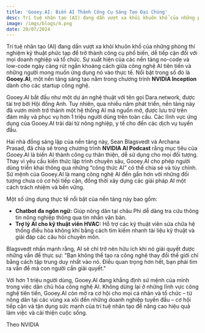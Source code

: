 ```yaml
---
title: 'Gooey.AI: Biến AI Thành Công Cụ Sáng Tạo Đại Chúng'
desc: Trí tuệ nhân tạo (AI) đang dần vượt xa khỏi khuôn khổ của những phòng thí nghiệm kỹ thuật phức tạp để trở thành công cụ phổ biến, dễ tiếp cận đối với mọi doanh nghiệp và tổ chức.
image: /imgs/blogs/4.png
date: 20/07/2024
---
```

Trí tuệ nhân tạo (AI) đang dần vượt xa khỏi khuôn khổ của những phòng thí nghiệm kỹ thuật phức tạp để trở thành công cụ phổ biến, dễ tiếp cận đối với mọi doanh nghiệp và tổ chức. Sự xuất hiện của các nền tảng no-code và low-code ngày càng rút ngắn khoảng cách giữa công nghệ AI tiên tiến và những người mong muốn ứng dụng nó vào thực tế. Nổi bật trong số đó là **Gooey.AI**, một nền tảng sáng tạo nằm trong chương trình **NVIDIA Inception** dành cho các startup công nghệ.

Gooey.AI bắt đầu như một dự án nghệ thuật với tên gọi Dara.network, được tài trợ bởi Hội đồng Anh. Tuy nhiên, qua nhiều năm phát triển, nền tảng này đã vươn mình trở thành một hệ thống AI mã nguồn mở, được lưu trữ trên đám mây và phục vụ hơn 1 triệu người dùng trên toàn cầu. Các lĩnh vực ứng dụng của Gooey.AI trải dài từ nông nghiệp, y tế cho đến các dịch vụ tuyến đầu.

Hai nhà đồng sáng lập của nền tảng này, Sean Blagsvedt và Archana Prasad, đã chia sẻ trong chương trình **NVIDIA AI Podcast** rằng mục tiêu của Gooey.AI là biến AI thành công cụ thân thiện, dễ sử dụng cho mọi đối tượng. Thay vì yêu cầu kiến thức lập trình chuyên sâu, Gooey.AI cho phép người dùng triển khai thông qua những “công thức AI” có thể chia sẻ và tùy chỉnh.
Sứ mệnh của Gooey.AI là mang công nghệ AI đến gần hơn với những đối tượng chưa có cơ hội tiếp cận, đồng thời xây dựng các giải pháp AI một cách trách nhiệm và bền vững.

Một số ứng dụng thực tế nổi bật của nền tảng này bao gồm:
- **Chatbot đa ngôn ngữ:** Giúp nông dân tại châu Phi dễ dàng tra cứu thông tin nông nghiệp thông qua tin nhắn văn bản.
- **Trợ lý AI cho kỹ thuật viên HVAC:** Hỗ trợ các kỹ thuật viên sửa chữa hệ thống điều hòa không khí bằng cách tìm kiếm nhanh tài liệu kỹ thuật và giải đáp các câu hỏi chuyên môn.

Blagsvedt nhấn mạnh rằng, AI sẽ chỉ trở nên hữu ích khi nó giải quyết được những vấn đề thực sự:
"Bạn không thể tạo ra công nghệ thay đổi thế giới chỉ bằng cách tập trung duy nhất vào nó. Điều quan trọng hơn hết, bạn phải tìm ra vấn đề mà con người cần giải quyết."

Với hơn 1 triệu người dùng, Gooey.AI đang khẳng định sứ mệnh của mình trong việc dân chủ hóa công nghệ AI. Không dừng lại ở những lĩnh vực công nghệ tiên tiến, Gooey.AI còn mở ra cơ hội cho mọi cá nhân và tổ chức – từ nông dân tại các vùng xa xôi đến những doanh nghiệp tuyến đầu –  cơ hội tiếp cận và tận dụng sức mạnh của trí tuệ nhân tạo để nâng cao hiệu quả làm việc và cải thiện cuộc sống.

Theo NVIDIA
